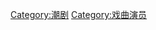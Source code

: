 {{Catnav|頁面分類|人物|各職業人物|演员|戏曲演员}}
{{Catnav|頁面分類|...|电视剧|演员|戏曲演员}}

[[Category:潮剧|Category:潮剧]]
[[Category:戏曲演员|Category:戏曲演员]]